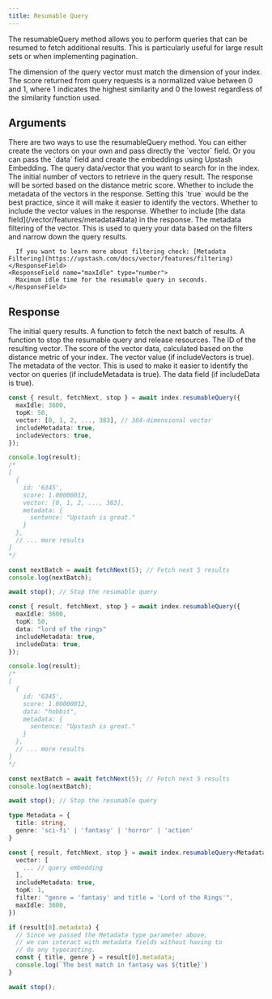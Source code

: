 ```yaml
---
title: Resumable Query
---
```


The resumableQuery method allows you to perform queries that can be resumed to fetch additional results. This is particularly useful for large result sets or when implementing pagination.

<Note>
  The dimension of the query vector must match the dimension of your index.
</Note>

<Note>
  The score returned from query requests is a normalized value between 0 and 1,
  where 1 indicates the highest similarity and 0 the lowest regardless of the
  similarity function used.
</Note>

## Arguments

<ResponseField name="Payload" type="ResumableQueryOptions" required>
  <Expandable defaultOpen="true">
    <ResponseField name="vector | data" type="number[] | string" required>
      <Note>
        There are two ways to use the resumableQuery method. You can either create the vectors on your own and pass directly the `vector` field. Or you can pass the `data` field and create the embeddings using Upstash Embedding. 
      </Note>
      The query data/vector that you want to search for in the index.
    </ResponseField>
    <ResponseField name="topK" type="number" required>
      The initial number of vectors to retrieve in the query result. The response will be sorted based on the distance metric score.
    </ResponseField>
    <ResponseField name="includeMetadata" type="boolean">
      Whether to include the metadata of the vectors in the response. Setting
      this `true` would be the best practice, since it will make it easier to
      identify the vectors.
    </ResponseField>
    <ResponseField name="includeVectors" type="boolean">
      Whether to include the vector values in the response.
    </ResponseField>
    <ResponseField name="includeData" type="boolean">
      Whether to include [the data field](/vector/features/metadata#data) in the response.
    </ResponseField>
    <ResponseField name="filter" type="string">
      The metadata filtering of the vector. This is used to query your data based on the filters and narrow down the query results.

      If you want to learn more about filtering check: [Metadata Filtering](https://upstash.com/docs/vector/features/filtering)
    </ResponseField>
    <ResponseField name="maxIdle" type="number">
      Maximum idle time for the resumable query in seconds.
    </ResponseField>

  </Expandable>
</ResponseField>

## Response

<ResponseField name="ResumableQueryResponse" type="Object" required>
  <Expandable defaultOpen="true">
    <ResponseField name="result" type="Vector[]" required>
      The initial query results.
    </ResponseField>
    <ResponseField
      name="fetchNext"
      type="(additionalK: number) => Promise<Vector[]>"
      required
    >
      A function to fetch the next batch of results.
    </ResponseField>
    <ResponseField name="stop" type="() => Promise<string>" required>
      A function to stop the resumable query and release resources.
    </ResponseField>
  </Expandable>
</ResponseField>

<ResponseField name="Vector" type="Object">
  <Expandable defaultOpen="true">
    <ResponseField name="id" type="string | number" required>
      The ID of the resulting vector.
    </ResponseField>
    <ResponseField name="score" type="number" required>
      The score of the vector data, calculated based on the distance metric of
      your index.
    </ResponseField>
    <ResponseField name="vector" type="number[]">
      The vector value (if includeVectors is true).
    </ResponseField>
    <ResponseField name="metadata" type="Record<string, unknown>">
      The metadata of the vector. This is used to make it easier to identify the
      vector on queries (if includeMetadata is true).
    </ResponseField>
    <ResponseField name="data" type="string">
      The data field (if includeData is true).
    </ResponseField>
  </Expandable>
</ResponseField>

<RequestExample>

```typescript with Vector
const { result, fetchNext, stop } = await index.resumableQuery({
  maxIdle: 3600,
  topK: 50,
  vector: [0, 1, 2, ..., 383], // 384-dimensional vector
  includeMetadata: true,
  includeVectors: true,
});

console.log(result);
/*
[
  {
    id: '6345',
    score: 1.00000012,
    vector: [0, 1, 2, ..., 383],
    metadata: {
      sentence: "Upstash is great."
    }
  },
  // ... more results
]
*/

const nextBatch = await fetchNext(5); // Fetch next 5 results
console.log(nextBatch);

await stop(); // Stop the resumable query
```

```typescript with Data
const { result, fetchNext, stop } = await index.resumableQuery({
  maxIdle: 3600,
  topK: 50,
  data: "lord of the rings"
  includeMetadata: true,
  includeData: true,
});

console.log(result);
/*
[
  {
    id: '6345',
    score: 1.00000012,
    data: "hobbit",
    metadata: {
      sentence: "Upstash is great."
    }
  },
  // ... more results
]
*/

const nextBatch = await fetchNext(5); // Fetch next 5 results
console.log(nextBatch);

await stop(); // Stop the resumable query
```

```typescript with Metadata Type
type Metadata = {
  title: string,
  genre: 'sci-fi' | 'fantasy' | 'horror' | 'action'
}

const { result, fetchNext, stop } = await index.resumableQuery<Metadata>({
  vector: [
    ... // query embedding
  ],
  includeMetadata: true,
  topK: 1,
  filter: "genre = 'fantasy' and title = 'Lord of the Rings'",
  maxIdle: 3600,
})

if (result[0].metadata) {
  // Since we passed the Metadata type parameter above,
  // we can interact with metadata fields without having to
  // do any typecasting.
  const { title, genre } = result[0].metadata;
  console.log(`The best match in fantasy was ${title}`)
}

await stop();
```

</RequestExample>
